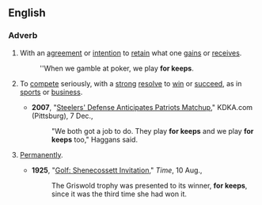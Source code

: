 ==English==

===Adverb===
{{en-adv|pos=[[for]] [[keeps]]|-}}

# {{context|idiom|gaming}} With an [[agreement]] or [[intention]] to [[retain]] what one [[gain]]s or [[receive]]s.
#: ''When we gamble at poker, we play '''for keeps'''.
# {{idiom|by extension}} To [[compete]] seriously, with a [[strong]] [[resolve]] to [[win]] or [[succeed]], as in [[sports]] or [[business]].
#*'''2007''', "[http://kdka.com/sports/Steelers.Patriots.history.2.606567.html Steelers' Defense Anticipates Patriots Matchup]," KDKA.com (Pittsburg), 7 Dec.,
#*:"We both got a job to do. They play '''for keeps''' and we play '''for keeps''' too," Haggans said.
# {{idiom}} [[Permanently]].
#*'''1925''', "[http://www.time.com/time/magazine/article/0,9171,720731,00.html Golf: Shenecossett Invitation]," ''Time'', 10 Aug.,
#*:The Griswold trophy was presented to its winner, '''for keeps''', since it was the third time she had won it.